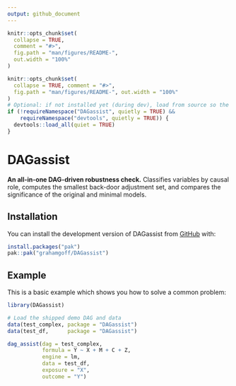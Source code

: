 ```yaml
---
output: github_document
---
```


<!-- README.md is generated from README.Rmd. Please edit that file -->

```r
knitr::opts_chunk$set(
  collapse = TRUE,
  comment = "#>",
  fig.path = "man/figures/README-",
  out.width = "100%"
)
```

```r
knitr::opts_chunk$set(
  collapse = TRUE, comment = "#>",
  fig.path = "man/figures/README-", out.width = "100%"
)
# Optional: if not installed yet (during dev), load from source so the example runs
if (!requireNamespace("DAGassist", quietly = TRUE) &&
    requireNamespace("devtools", quietly = TRUE)) {
  devtools::load_all(quiet = TRUE)
}
```

# DAGassist

<!-- badges: start -->
<!-- badges: end -->

**An all-in-one DAG-driven robustness check.**
Classifies variables by causal role, computes the smallest back-door adjustment set, and compares the significance of the original and minimal models.


## Installation

You can install the development version of DAGassist from [GitHub](https://github.com/) with:

``` r
install.packages("pak")
pak::pak("grahamgoff/DAGassist")
```

## Example

This is a basic example which shows you how to solve a common problem:

```r
library(DAGassist) 

# Load the shipped demo DAG and data
data(test_complex, package = "DAGassist")
data(test_df,      package = "DAGassist")

dag_assist(dag = test_complex, 
           formula = Y ~ X + M + C + Z,
           engine = lm,
           data = test_df, 
           exposure = "X",
           outcome = "Y")
```

